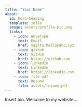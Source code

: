 ```yaml
---
title: "Your Name"
about:
  id: hero-heading
  template: jolla
  image: assets/profile-pic.png
  links:
    - icon: envelope
      text: Email
      href: mailto:hello@abc.xyz
    - icon: github
      text: GitHub
      href: https://github.com
    - icon: linkedin
      text: LinkedIn
      href: https://linkedin.com
    - icon: file-pdf
      text: Resume
      file: assets/resume.pdf
---
```


Insert bio. Welcome to my website...